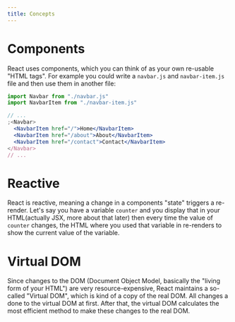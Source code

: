 ```yaml
---
title: Concepts
---
```


# Components

React uses components, which you can think of as your own re-usable "HTML tags".
For example you could write a `navbar.js` and `navbar-item.js` file and then use them in another
file:

```jsx
import Navbar from "./navbar.js"
import NavbarItem from "./navbar-item.js"

// ...
;<Navbar>
  <NavbarItem href="/">Home</NavbarItem>
  <NavbarItem href="/about">About</NavbarItem>
  <NavbarItem href="/contact">Contact</NavbarItem>
</Navbar>
// ...
```

# Reactive

React is reactive, meaning a change in a components "state" triggers a re-render.
Let's say you have a variable `counter` and you display that in your HTML(actually JSX, more about
that later) then every time the value of `counter` changes, the HTML where you used that variable in
re-renders to show the current value of the variable.

# Virtual DOM

Since changes to the DOM (Document Object Model, basically the "living form of your HTML") are very
resource-expensive, React maintains a so-called "Virtual DOM", which is kind of a copy of the real
DOM. All changes a done to the virtual DOM at first. After that, the virtual DOM calculates the most
efficient method to make these changes to the real DOM.
